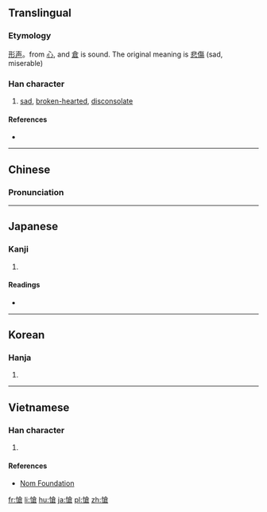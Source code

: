 {{also|怆}}
==Translingual==

===Etymology===
[[形声]]。from [[心]], and [[倉]] is sound. The original meaning is [[悲傷]] (sad, miserable)

===Han character===
{{Han char|rn=61|rad=心|as=10|sn=13|four=9806<sub>7</sub>|canj=心人戈口 (POIR)|ids=⿰[[忄]][[倉]]}}

# [[sad]], [[broken-hearted]], [[disconsolate]]

====References====
* {{Han ref|kx=0396.320|dkj=11008|dj=0735.200|hdz=42338.050|uh=6134|ud=24884|bh=B75B|bd=46939}}

----

==Chinese==
{{zh-forms|s=怆}}

===Pronunciation===
{{zh-pron
|m=chuàng
|c=cong3
|mc=y
|oc=y
|ma=
|cat=a
}}

----

==Japanese==

===Kanji===
{{ja-kanji|grade=|rs=心10}}

# {{defn|lang=ja|sort=心10}}

====Readings====
* {{ja-readings|on=[[そう]] (sō)|kun=[[いたむ]] (itamu)}}

----

==Korean==

===Hanja===
{{ko-hanja|hangeul=창|eumhun=|rv=chang|mr=ch'ang|y=chang}}

# {{defn|lang=ko|sort=心10}}

----

==Vietnamese==

===Han character===
{{vi-readings|rs=心10| hanviet = [[sảng]], [[thương]]}}

# {{defn|lang=vi|sort=心10}}

====References====
*[http://nomfoundation.org/common/nom_details.php?codepoint=6134 Nom Foundation]

[[fr:愴]]
[[li:愴]]
[[hu:愴]]
[[ja:愴]]
[[pl:愴]]
[[zh:愴]]